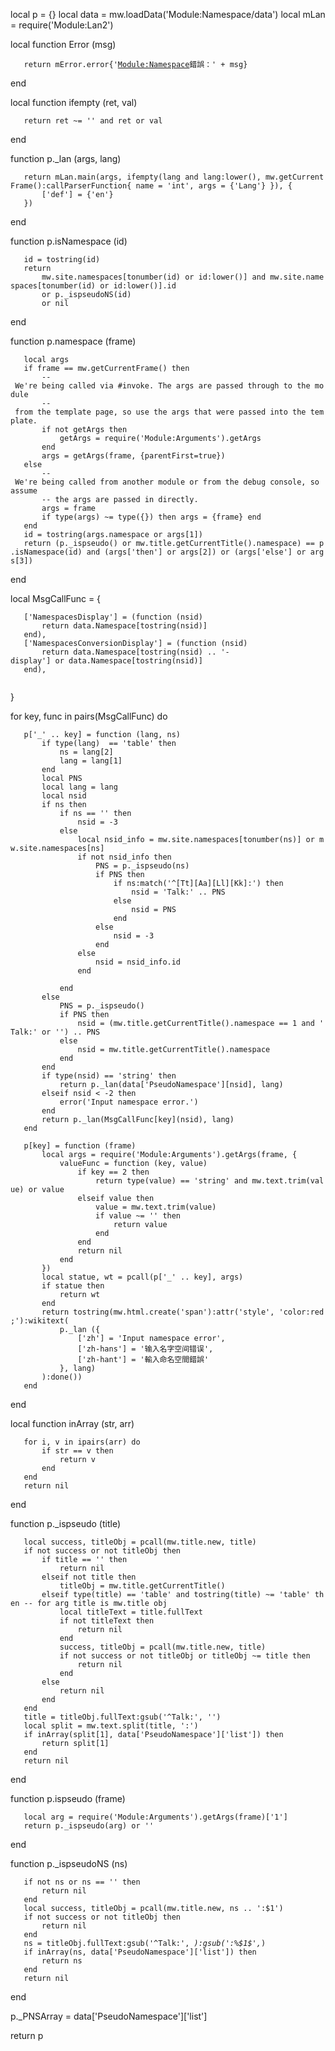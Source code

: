 local p = {}
local data = mw.loadData('Module:Namespace/data')
local mLan = require('Module:Lan2')

local function Error (msg)
	return mError.error{'[[Module:Namespace|Module:Namespace]]錯誤：' + msg}
end

local function ifempty (ret, val)
	return ret ~= '' and ret or val
end

function p._lan (args, lang)
	return mLan.main(args, ifempty(lang and lang:lower(), mw.getCurrentFrame():callParserFunction{ name = 'int', args = {'Lang'} }), {
		['def'] = {'en'}
	})
end

function p.isNamespace (id)
	id = tostring(id)
	return 
		mw.site.namespaces[tonumber(id) or id:lower()] and mw.site.namespaces[tonumber(id) or id:lower()].id
		or p._ispseudoNS(id)
		or nil
end

function p.namespace (frame)
	local args
	if frame == mw.getCurrentFrame() then
		-- We're being called via #invoke. The args are passed through to the module
		-- from the template page, so use the args that were passed into the template.
		if not getArgs then
			getArgs = require('Module:Arguments').getArgs
		end
		args = getArgs(frame, {parentFirst=true})
	else
		-- We're being called from another module or from the debug console, so assume
		-- the args are passed in directly.
		args = frame
		if type(args) ~= type({}) then args = {frame} end
	end
	id = tostring(args.namespace or args[1])
	return (p._ispseudo() or mw.title.getCurrentTitle().namespace) == p.isNamespace(id) and (args['then'] or args[2]) or (args['else'] or args[3])
end

local MsgCallFunc = {
	['NamespacesDisplay'] = (function (nsid) 
		return data.Namespace[tostring(nsid)]
	end),
	['NamespacesConversionDisplay'] = (function (nsid) 
		return data.Namespace[tostring(nsid) .. '-display'] or data.Namespace[tostring(nsid)]
	end),
	
}

for key, func in pairs(MsgCallFunc) do
	p['_' .. key] = function (lang, ns)
		if type(lang)  == 'table' then
			ns = lang[2]
			lang = lang[1]
		end
		local PNS
		local lang = lang
		local nsid
		if ns then
			if ns == '' then
				nsid = -3
			else
				local nsid_info = mw.site.namespaces[tonumber(ns)] or mw.site.namespaces[ns]
				if not nsid_info then
					PNS = p._ispseudo(ns)
					if PNS then
						if ns:match('^[Tt][Aa][Ll][Kk]:') then
							nsid = 'Talk:' .. PNS
						else
							nsid = PNS
						end
					else
						nsid = -3
					end
				else
					nsid = nsid_info.id
				end
			
			end
		else
			PNS = p._ispseudo()
			if PNS then
				nsid = (mw.title.getCurrentTitle().namespace == 1 and 'Talk:' or '') .. PNS
			else
				nsid = mw.title.getCurrentTitle().namespace
			end
		end
		if type(nsid) == 'string' then
			return p._lan(data['PseudoNamespace'][nsid], lang)
		elseif nsid < -2 then
			error('Input namespace error.')
		end
		return p._lan(MsgCallFunc[key](nsid), lang)
	end
	
	p[key] = function (frame) 
		local args = require('Module:Arguments').getArgs(frame, {
			valueFunc = function (key, value)
				if key == 2 then
					return type(value) == 'string' and mw.text.trim(value) or value
				elseif value then
					value = mw.text.trim(value)
					if value ~= '' then
						return value
					end
				end
				return nil
			end
		})
		local statue, wt = pcall(p['_' .. key], args)
		if statue then
			return wt
		end
		return tostring(mw.html.create('span'):attr('style', 'color:red;'):wikitext(
			p._lan ({
				['zh'] = 'Input namespace error',
				['zh-hans'] = '输入名字空间错误',
				['zh-hant'] = '輸入命名空間錯誤'
			}, lang)
		):done())
	end
end

local function inArray (str, arr)
	for i, v in ipairs(arr) do
		if str == v then
			return v
		end
	end
	return nil
end

function p._ispseudo (title)
	local success, titleObj = pcall(mw.title.new, title)
	if not success or not titleObj then
		if title == '' then
			return nil
		elseif not title then
			titleObj = mw.title.getCurrentTitle()
		elseif type(title) == 'table' and tostring(title) ~= 'table' then -- for arg title is mw.title obj
			local titleText = title.fullText
			if not titleText then
				return nil
			end
			success, titleObj = pcall(mw.title.new, title)
			if not success or not titleObj or titleObj ~= title then
				return nil
			end
		else
			return nil
		end
	end
	title = titleObj.fullText:gsub('^Talk:', '')
	local split = mw.text.split(title, ':')
	if inArray(split[1], data['PseudoNamespace']['list']) then
		return split[1]
	end
	return nil
end

function p.ispseudo (frame)
	local arg = require('Module:Arguments').getArgs(frame)['1']
	return p._ispseudo(arg) or ''
end

function p._ispseudoNS (ns)
	if not ns or ns == '' then
		return nil
	end
	local success, titleObj = pcall(mw.title.new, ns .. ':$1')
	if not success or not titleObj then
		return nil
	end
	ns = titleObj.fullText:gsub('^Talk:', ''):gsub(':%$1$', '')
	if inArray(ns, data['PseudoNamespace']['list']) then
		return ns
	end
	return nil
end

p._PNSArray = data['PseudoNamespace']['list']

return p